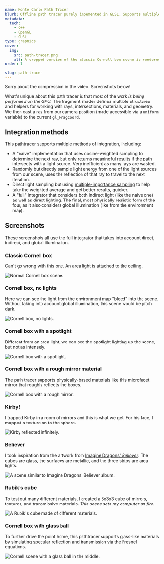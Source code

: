 ```yaml
---
name: Monte Carlo Path Tracer
blurb: Offline path tracer purely impemented in GLSL. Supports multiple sampling methods, physically based materials including microfacets, and realistic light sources.
metadata:
  tech:
    - C++
    - OpenGL
    - GLSL
type: graphics
cover:
  img:
    src: path-tracer.png
    alt: A cropped version of the classic Cornell box scene is rendered.
order: 1

slug: path-tracer
---
```


Sorry about the compression in the video. Screenshots below!

What's unique about this path tracer is that most of the work _is being performed on the GPU._ The fragment shader defines multiple structures and helpers for working with rays, intersections, materials, and geometry. We then cast a ray from our camera position (made accessible via a `uniform` variable) to the current `gl_FragCoord`.

## Integration methods

This pathtracer supports multiple methods of integration, including:

- A "naive" implementation that uses cosine-weighted sampling to determine the next ray, but only returns meaningful results if the path intersects with a light source. Very inefficient as many rays are wasted.
- Randomly but directly sample light energy from one of the light sources from our scene, uses the reflection of that ray to travel to the next iteration.
- Direct light sampling but using [multiple-importance sampling](https://www.pbr-book.org/3ed-2018/Monte_Carlo_Integration/Importance_Sampling) to help take the weighted average and get better results, quicker.
- A "full" integrator that considers both indirect light (like the naive one) as well as direct lighting. The final, most physically realistic form of the four, as it also considers global illumination (like from the environment map).

## Screenshots

These screenshots all use the full integrator that takes into account direct, indirect, and global illumination.

### Classic Cornell box

Can't go wrong with this one. An area light is attached to the ceiling.

![Normal Cornell box scene.](cornell-normal.png)

### Cornell box, no lights

Here we can see the light from the environment map "bleed" into the scene. Without taking into account global illumination, this scene would be pitch dark.

![Cornell box, no lights.](cornell-no-lights.png)

### Cornell box with a spotlight

Different from an area light, we can see the spotlight lighting up the scene, but not as intensely.

![Cornell box with a spotlight.](cornell-spotlight.png)

### Cornell box with a rough mirror material

The path tracer supports physically-based materials like this microfacet mirror that roughly reflects the boxes.

![Cornell box with a rough mirror.](cornell-rough.png)

### Kirby!

I trapped Kirby in a room of mirrors and this is what we get. For his face, I mapped a texture on to the sphere.

![Kirby reflected infinitely.](kirby.png)

### Believer

I took inspiration from the artwork from [Imagine Dragons' _Believer_](https://duckduckgo.com/?q=imagine+dragons+believer+art&iax=images&ia=images). The cubes are glass, the surfaces are metallic, and the three strips are area lights.

![A scene similar to Imagine Dragons' Believer album.](believer.png)

### Rubik's cube

To test out many different materials, I created a 3x3x3 cube of mirrors, textures, and transmissive materials. _This scene sets my computer on fire._

![A Rubik's cube made of different materials.](rubik.png)

### Cornell box with glass ball

To further drive the point home, this pathtracer supports glass-like materials by simulating specular reflection and transmission via the Fresnel equations.

![Cornell scene with a glass ball in the middle.](cornell-glass-ball.png)
